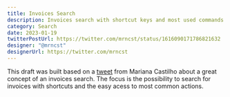 ```yaml
---
title: Invoices Search
description: Invoices search with shortcut keys and most used commands.
category: Search
date: 2023-01-19
twitterPostUrl: https://twitter.com/mrncst/status/1616090171786821632
designer: "@mrncst"
designerUrl: https://twitter.com/mrncst
---
```


This draft was built based on a [tweet](https://twitter.com/mrncst/status/1616090171786821632) from Mariana Castilho about a great concept of an invoices search.
The focus is the possibility to search for invoices with shortcuts and the easy acess to most common actions.

<Board>
  <BoardSource id="result" type="result" title="Result">
    <InvoicesSearch />
  </BoardSource>
  <BoardSource
    id="react"
    src="drafts/invoices-search/index.tsx"
    type="code"
    title="React"
  ></BoardSource>
  <BoardSource
    id="html"
    src="drafts/invoices-search/sources/static.html"
    type="code"
    title="HTML"
  ></BoardSource>
</Board>
